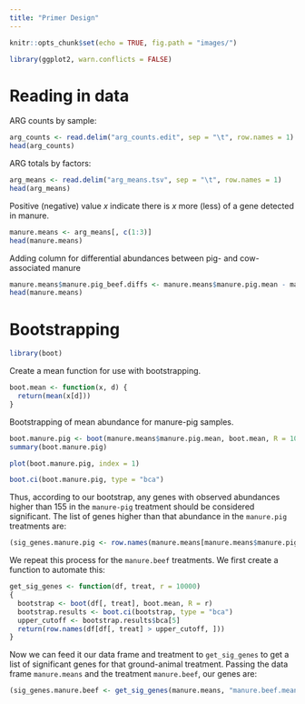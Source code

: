 ```yaml
---
title: "Primer Design"
---
```


```r
knitr::opts_chunk$set(echo = TRUE, fig.path = "images/")
```

```r
library(ggplot2, warn.conflicts = FALSE)
```

# Reading in data

ARG counts by sample:

```r
arg_counts <- read.delim("arg_counts.edit", sep = "\t", row.names = 1)
head(arg_counts)
```

ARG totals by factors:

```r
arg_means <- read.delim("arg_means.tsv", sep = "\t", row.names = 1)
head(arg_means)
```


Positive (negative) value $x$ indicate there is $x$ more (less) of a gene detected in manure.

```r
manure.means <- arg_means[, c(1:3)]
head(manure.means)
```



Adding column for differential abundances between pig- and cow-associated manure
```r
manure.means$manure.pig_beef.diffs <- manure.means$manure.pig.mean - manure.means$manure.beef.mean
head(manure.means)
```

# Bootstrapping

```r
library(boot)
```

Create a mean function for use with bootstrapping.

```r
boot.mean <- function(x, d) {
  return(mean(x[d]))
}
```

Bootstrapping of mean abundance for manure-pig samples.

```r
boot.manure.pig <- boot(manure.means$manure.pig.mean, boot.mean, R = 10000)
summary(boot.manure.pig)
```

```r
plot(boot.manure.pig, index = 1)
```

```r
boot.ci(boot.manure.pig, type = "bca")
```

Thus, according to our bootstrap, any genes with observed abundances higher than 155 in the `manure-pig` treatment should be considered significant.  The list of genes higher than that abundance in the `manure.pig` treatments are:

```r
(sig_genes.manure.pig <- row.names(manure.means[manure.means$manure.pig.mean > 155, ]))
```

We repeat this process for the `manure.beef` treatments.  We first create a function to automate this:
```r
get_sig_genes <- function(df, treat, r = 10000)
{
  bootstrap <- boot(df[, treat], boot.mean, R = r)
  bootstrap.results <- boot.ci(bootstrap, type = "bca")
  upper_cutoff <- bootstrap.results$bca[5]
  return(row.names(df[df[, treat] > upper_cutoff, ]))
}
```

Now we can feed it our data frame and treatment to `get_sig_genes` to get a list of significant genes for that ground-animal treatment.  Passing the data frame `manure.means` and the treatment `manure.beef`, our genes are:

```r
(sig_genes.manure.beef <- get_sig_genes(manure.means, "manure.beef.mean"))
```